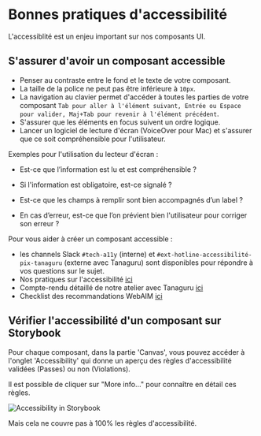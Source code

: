 
<Meta title="Développement/Bonnes pratiques/Accessibilité" />

# Bonnes pratiques d'accessibilité

L'accessiblité est un enjeu important sur nos composants UI.

## S'assurer d'avoir un composant accessible

- Penser au contraste entre le fond et le texte de votre composant.
- La taille de la police ne peut pas être inférieure à `10px`.
- La navigation au clavier permet d'accéder à toutes les parties de votre composant `Tab pour aller à l'élément suivant, Entrée ou Espace pour valider, Maj+Tab pour revenir à l'élément précédent`.
- S'assurer que les éléments en focus suivent un ordre logique.
- Lancer un logiciel de lecture d'écran (VoiceOver pour Mac) et s'assurer que ce soit compréhensible pour l'utilisateur.

Exemples pour l'utilisation du lecteur d'écran :

- Est-ce que l’information est lu et est compréhensible ?

- Si l'information est obligatoire, est-ce signalé ?

- Est-ce que les champs à remplir sont bien accompagnés d’un label ?

- En cas d’erreur, est-ce que l’on prévient bien l'utilisateur pour corriger son erreur ?

Pour vous aider à créer un composant accessible :

- les channels Slack `#tech-a11y` (interne) et `#ext-hotline-accessibilité-pix-tanaguru` (externe avec Tanaguru) sont disponibles pour répondre à vos questions sur le sujet.
- Nos pratiques sur l'accessibilité [ici](https://github.com/1024pix/pix/blob/dev/docs/Accessibilite.md)
- Compte-rendu détaillé de notre atelier avec Tanaguru [ici](https://1024pix.atlassian.net/wiki/spaces/DEV/pages/2856288297/2021-05-27+-+Compte-rendu+Atelier+accessibilit+Tanaguru+les+devs)
- Checklist des recommandations WebAIM [ici](https://webaim.org/standards/wcag/checklist#sc2.4.4)

## Vérifier l'accessibilité d'un composant sur Storybook

Pour chaque composant, dans la partie 'Canvas', vous pouvez accéder à l'onglet 'Accessibility' qui donne un aperçu des règles d'accessibilité validées (Passes) ou non (Violations).

Il est possible de cliquer sur "More info..." pour connaître en détail ces règles.

<img src={accessibilityImage} alt="Accessibility in Storybook" />

Mais cela ne couvre pas à 100% les règles d'accessibilité.
